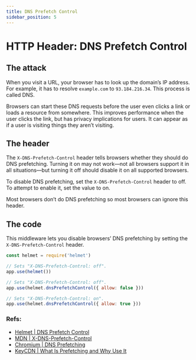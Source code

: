 ```yaml
---
title: DNS Prefetch Control
sidebar_position: 5
---
```


# HTTP Header: DNS Prefetch Control

## The attack

When you visit a URL, your browser has to look up the domain’s IP address. For example, it has to resolve `example.com` to `93.184.216.34`. This process is called DNS.

Browsers can start these DNS requests before the user even clicks a link or loads a resource from somewhere. This improves performance when the user clicks the link, but has privacy implications for users. It can appear as if a user is visiting things they aren’t visiting.

## The header

The `X-DNS-Prefetch-Control` header tells browsers whether they should do DNS prefetching. Turning it on may not work—not all browsers support it in all situations—but turning it off should disable it on all supported browsers.

To disable DNS prefetching, set the `X-DNS-Prefetch-Control` header to off. To attempt to enable it, set the value to on.

Most browsers don’t do DNS prefetching so most browsers can ignore this header.

## The code

This middleware lets you disable browsers’ DNS prefetching by setting the `X-DNS-Prefetch-Control` header.

```js
const helmet = require('helmet')

// Sets "X-DNS-Prefetch-Control: off".
app.use(helmet())

// Sets "X-DNS-Prefetch-Control: off".
app.use(helmet.dnsPrefetchControl({ allow: false }))

// Sets "X-DNS-Prefetch-Control: on".
app.use(helmet.dnsPrefetchControl({ allow: true }))
```

### Refs:

- [Helmet | DNS Prefetch Control](https://helmetjs.github.io/docs/dns-prefetch-control)
- [MDN | X-DNS-Prefetch-Control](https://developer.mozilla.org/en-US/docs/Web/HTTP/Headers/X-DNS-Prefetch-Control)
- [Chromium | DNS Prefetching](https://dev.chromium.org/developers/design-documents/dns-prefetching)
- [KeyCDN | What Is Prefetching and Why Use It](https://www.keycdn.com/support/prefetching)
